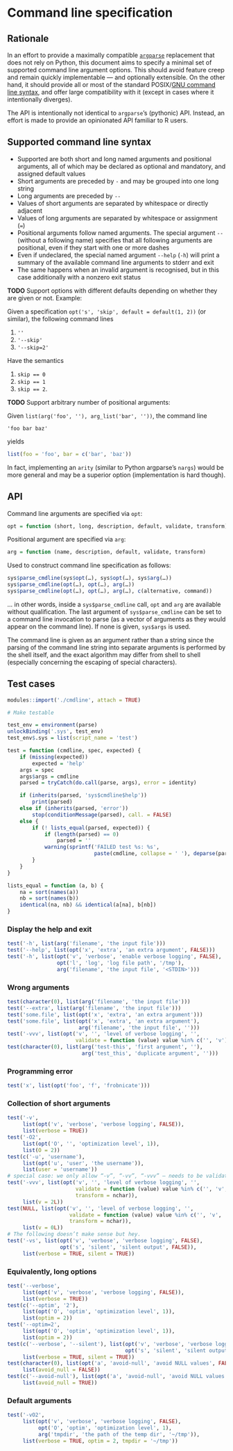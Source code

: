 # Command line specification

## Rationale

In an effort to provide a maximally compatible [`argparse`][argparse]
replacement that does not rely on Python, this document aims to specify a
minimal set of supported command line argument options. This should avoid
feature creep and remain quickly implementable — and optionally extensible. On
the other hand, it should provide all or most of the standard POSIX/[GNU
command line syntax][], and offer large compatibility with it (except in cases
where it intentionally diverges).

The API is intentionally not identical to `argparse`’s (pythonic) API. Instead,
an effort is made to provide an opinionated API familiar to R users.

[argparse]: https://cran.r-project.org/web/packages/argparse/index.html
[GNU command line syntax]: http://www.gnu.org/software/libc/manual/html_node/Argument-Syntax.html

## Supported command line syntax

* Supported are both short and long named arguments and positional arguments,
  all of which may be declared as optional and mandatory, and assigned default
  values
* Short arguments are preceded by `-` and may be grouped into one long string
* Long arguments are preceded by `--`
* Values of short arguments are separated by whitespace or directly adjacent
* Values of long arguments are separated by whitespace or assignment (`=`)
* Positional arguments follow named arguments. The special argument `--`
  (without a following name) specifies that all following arguments are
  positional, even if they start with one or more dashes
* Even if undeclared, the special named argument `--help` (`-h`) will print a
  summary of the available command line arguments to stderr and exit
* The same happens when an invalid argument is recognised, but in this case
  additionally with a nonzero exit status

**TODO** Support options with different defaults depending on whether they are
given or not. Example:

Given a specification `opt('s', 'skip', default = default(1, 2))` (or similar),
the following command lines

1. `''`
2. `'--skip'`
3. `'--skip=2'`

Have the semantics

1. `skip == 0`
2. `skip == 1`
3. `skip == 2`.

**TODO** Support arbitrary number of positional arguments:

Given `list(arg('foo', ''), arg_list('bar', ''))`, the command line

    'foo bar baz'

yields

```r
list(foo = 'foo', bar = c('bar', 'baz'))
```

In fact, implementing an `arity` (similar to Python argparse’s `nargs`) would
be more general and may be a superior option (implementation is hard though).

## API

Command line arguments are specified via `opt`:

```r
opt = function (short, long, description, default, validate, transform)
```

Positional argument are specified via `arg`:

```r
arg = function (name, description, default, validate, transform)
```

Used to construct command line specification as follows:

```r
sys$parse_cmdline(sys$opt(…), sys$opt(…), sys$arg(…))
sys$parse_cmdline(opt(…), opt(…), arg(…))
sys$parse_cmdline(opt(…), opt(…), arg(…), c(alternative, command))
```

… in other words, inside a `sys$parse_cmdline` call, `opt` and `arg` are
available without qualification. The last argument of `sys$parse_cmdline` can be
set to a command line invocation to parse (as a vector of arguments as they
would appear on the command line). If none is given, `sys$args` is used.

The command line is given as an argument rather than a string since the parsing
of the command line string into separate arguments is performed by the shell
itself, and the exact algorithm may differ from shell to shell (especially
concerning the escaping of special characters).

## Test cases

```r
modules::import('./cmdline', attach = TRUE)

# Make testable

test_env = environment(parse)
unlockBinding('.sys', test_env)
test_env$.sys = list(script_name = 'test')

test = function (cmdline, spec, expected) {
    if (missing(expected))
        expected = 'help'
    args = spec
    args$args = cmdline
    parsed = tryCatch(do.call(parse, args), error = identity)

    if (inherits(parsed, 'sys$cmdline$help'))
        print(parsed)
    else if (inherits(parsed, 'error'))
        stop(conditionMessage(parsed), call. = FALSE)
    else {
        if (! lists_equal(parsed, expected)) {
            if (length(parsed) == 0)
                parsed = ''
            warning(sprintf('FAILED test %s: %s',
                            paste(cmdline, collapse = ' '), deparse(parsed)))
        }
    }
}

lists_equal = function (a, b) {
    na = sort(names(a))
    nb = sort(names(b))
    identical(na, nb) && identical(a[na], b[nb])
}
```

### Display the help and exit

```r
test('-h', list(arg('filename', 'the input file')))
test('--help', list(opt('x', 'extra', 'an extra argument', FALSE)))
test('-h', list(opt('v', 'verbose', 'enable verbose logging', FALSE),
                opt('l', 'log', 'log file path', '/tmp'),
                arg('filename', 'the input file', '<STDIN>')))
```

### Wrong arguments

```r
test(character(0), list(arg('filename', 'the input file')))
test('--extra', list(arg('filename', 'the input file')))
test('some.file', list(opt('x', 'extra', 'an extra argument')))
test('some.file', list(opt('x', 'extra', 'an extra argument'),
                       arg('filename', 'the input file', '')))
test('-vvv', list(opt('v', '', 'level of verbose logging', '',
                      validate = function (value) value %in% c('', 'v'))))
test(character(0), list(arg('test-this', 'first argument', ''),
                        arg('test_this', 'duplicate argument', '')))
```

### Programming error

```r
test('x', list(opt('foo', 'f', 'frobnicate')))
```

### Collection of short arguments

```r
test('-v',
     list(opt('v', 'verbose', 'verbose logging', FALSE)),
     list(verbose = TRUE))
test('-O2',
     list(opt('O', '', 'optimization level', 1)),
     list(O = 2))
test(c('-u', 'username'),
     list(opt('u', 'user', 'the username')),
     list(user = 'username'))
# special case: we only allow “-v”, “-vv”, “-vvv” — needs to be validated separately.
test('-vvv', list(opt('v', '', 'level of verbose logging', '',
                      validate = function (value) value %in% c('', 'v', 'vv'),
                      transform = nchar)),
     list(v = 2L))
test(NULL, list(opt('v', '', 'level of verbose logging', '',
                    validate = function (value) value %in% c('', 'v', 'vv'),
                    transform = nchar)),
     list(v = 0L))
# The following doesn’t make sense but hey.
test('-vs', list(opt('v', 'verbose', 'verbose logging', FALSE),
                 opt('s', 'silent', 'silent output', FALSE)),
     list(verbose = TRUE, silent = TRUE))
```

### Equivalently, long options

```r
test('--verbose',
     list(opt('v', 'verbose', 'verbose logging', FALSE)),
     list(verbose = TRUE))
test(c('--optim', '2'),
     list(opt('O', 'optim', 'optimization level', 1)),
     list(optim = 2))
test('--optim=2',
     list(opt('O', 'optim', 'optimization level', 1)),
     list(optim = 2))
test(c('--verbose', '--silent'), list(opt('v', 'verbose', 'verbose logging', FALSE),
                                      opt('s', 'silent', 'silent output', FALSE)),
     list(verbose = TRUE, silent = TRUE))
test(character(0), list(opt('a', 'avoid-null', 'avoid NULL values', FALSE)),
     list(avoid_null = FALSE))
test(c('--avoid-null'), list(opt('a', 'avoid-null', 'avoid NULL values', FALSE)),
     list(avoid_null = TRUE))
```

### Default arguments

```r
test('-vO2',
     list(opt('v', 'verbose', 'verbose logging', FALSE),
          opt('O', 'optim', 'optimization level', 1),
          arg('tmpdir', 'the path of the temp dir', '~/tmp')),
     list(verbose = TRUE, optim = 2, tmpdir = '~/tmp'))
```
